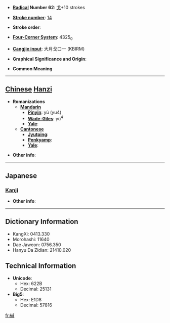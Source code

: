 * '''[[Wiktionary:Chinese radical index| Radical]] Number 62''': [[Wiktionary:Chinese radical index 戈|戈]]+10 strokes

* '''[[Wiktionary:Chinese total strokes index|Stroke number]]''': [[Wiktionary:Chinese total strokes index 14|14]]

* '''Stroke order''': 

* '''[[Wiktionary:Chinese four corner index|Four-Corner System]]''': 4325<sub>0</sub>

* '''[[Wiktionary:Chinese Cangjie index|Cangjie input]]''': 大月戈口一 (KBIRM)

* '''Graphical Significance and Origin''': 

* '''Common Meaning'''

----

== [[Chinese]] [[Hanzi]] ==

* '''Romanizations'''
** '''[[Mandarin]]'''
*** '''[[Pinyin]]''': yù (yu4)
*** '''[[Wade-Giles]]''': yü<sup>4</sup>
*** '''[[Yale]]''': 
** '''[[Cantonese]]'''
*** '''[[Jyutping]]''':
*** '''[[Penkyamp]]''': 
*** '''[[Yale]]''': 

* '''Other info''': 

----

==Japanese==
===[[Kanji]]===
{{kanji|on readings=[[よく]] (yoku), [[いき]] (iki)
|kun readings=[[はやい]] (hayai)
}}

* '''Other info''':  

----

== Dictionary Information ==

* KangXi: 0413.330
* Morohashi: 11640
* Dae Jaweon: 0756.350
* Hanyu Da Zidian: 21410.020

== Technical Information ==

* '''Unicode''':
** Hex: 622B
** Decimal: 25131
* '''Big5''':
** Hex: E1D8
** Decimal: 57816

[[fr:戫]]